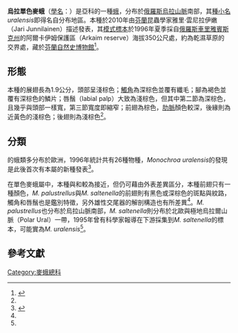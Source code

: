 {{Speciesbox
|genus= Monochroa
|species = uralensis
| binomial = ''Monochroa uralensis''
| binomial_authority = Junnilainen, 2010
}}

'''烏拉單色麥蛾'''（[[學名|學名]]：{{lang|la|''Monochroa uralensis''}}）是{{le|旋蛾科|Gelechiidae}}{{le|Anomologinae}}亞科{{le|單色麥蛾屬|Monochroa}}的一種[[蛾|蛾]]，分布於[[俄羅斯|俄羅斯]][[烏拉山脈|烏拉山脈]]南部，其[[種小名|種小名]]''uralensis''即得名自分布地區。本種於2010年由[[芬蘭|芬蘭]]昆蟲學家雅里·雲尼拉伊嫩（Jari Junnilainen）描述發表，其[[模式標本|模式標本]]於1996年夏季採自[[俄羅斯|俄羅斯]][[車里雅賓斯克州|車里雅賓斯克州]]的阿爾卡伊姆保護區（Arkaim reserve）海拔350公尺處，約為乾濕草原的交界處，藏於[[芬蘭自然史博物館|芬蘭自然史博物館]]<ref name="JunnilainenNupponen2010">{{cite journal|last1=Junnilainen|first1=Jari|last2=Nupponen|first2=Kari|title=The gelechiid fauna of the southern Ural Mountains, part I: descriptions of seventeen new species (Lepidoptera: Gelechiidae)|journal=Zootaxa|volume=2366|issue=1|year=2010|pages=1|issn=1175-5334|doi=10.11646/zootaxa.2366.1.1|url=https://www.researchgate.net/profile/Kari_Nupponen/publication/260001731_The_gelechiid_fauna_of_the_southern_Ural_Mountains_part_I_Descriptions_of_seventeen_new_species_Lepidoptera_Gelechiidae/links/00b7d52eff782df0db000000.pdf|via=[[ResearchGate|ResearchGate]]}}</ref>。

==形態==
本種的展翅長為1.9公分，頭部呈淺棕色；[[觸角|觸角]]為深棕色並覆有纖毛；腳為褐色並覆有深棕色的鱗片；唇鬚（labial palp）大致為淺棕色，但其中第二節為深棕色，且幾乎與頭部一樣寬，第三節寬度即縮窄；前翅為棕色，[[鱗翅目術語表|肋脈]]顏色較深，後緣則為近黃色的淺棕色；後翅則為淺棕色<ref name="JunnilainenNupponen2010"/>。

==分類==
{{le|單色麥蛾屬|Monochroa}}的蛾類多分布於歐洲，1996年統計共有26種物種，''Monochroa uralensis''的發現是此後首次有本屬的新種發表<ref>{{cite journal|author=Huemer, P. & O. Karsholt|year=2010|title= A new endemic species of ''Monochroa'' from the south-western Alps (Lepidoptera: Gelechiidae).|publisher=Zeitschrift de Arbeitsgemeinschaft der Östereichischen Entomologen|volume=62|page=81-86|url=https://www.researchgate.net/publication/311677563_A_new_endemic_species_of_Monochroa_from_the_south-western_Alps_Lepidoptera_Gelechiidae|via=ResearchGate}}</ref>。

在單色麥蛾屬中，本種與''{{le|Monochroa palustrellus}}''和''{{le|Monochroa saltenella}}''較為接近，但仍可藉由外表差異區分，本種前翅只有一種顏色，''M. palustrellus''與''M. saltenella''的前翅則有黑色或深棕色的斑點與紋路，觸角和唇鬚也是鑑別特徵，另外雄性交尾器的解剖構造也有所差異<ref name="JunnilainenNupponen2010"/>。''M. palustrellus''也分布於烏拉山脈南部，''M. saltenella''則分布於北歐與極地烏拉爾山脈（Polar Ural）一帶，1995年曾有科學家報導在{{le|窩瓦河流域|Volga Region}}下游採集到''M. saltenella''的標本，可能實為''M. uralensis''<ref name="JunnilainenNupponen2010"/>。

==參考文獻==
{{Reflist}}

{{Taxonbar|from=Q13860964}}

[[Category:麥蛾總科|Category:麥蛾總科]]